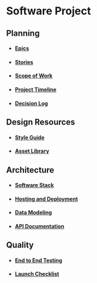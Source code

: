 # Software Project

## Planning

- #### [Epics](/epics)
- #### [Stories](/stories)
- #### [Scope of Work](/scope-of-work)
- #### [Project Timeline](/project-timeline)
- #### [Decision Log](/decisions)

## Design Resources

- #### [Style Guide](/docs/design/style-guide)
- #### [Asset Library](/docs/design/asset-library)

## Architecture

- #### [Software Stack](/docs/architecture/software-stack)
- #### [Hosting and Deployment](/docs/architecture/hosting)
- #### [Data Modeling](/docs/architecture/data-modeling)
- #### [API Documentation](/docs/architecture/api-documentation)

## Quality

- #### [End to End Testing](/docs/quality/end-to-end-testing)
- #### [Launch Checklist](/docs/quality/launch-checklist)
